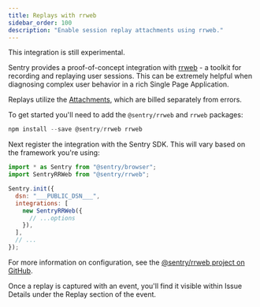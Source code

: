 ```yaml
---
title: Replays with rrweb
sidebar_order: 100
description: "Enable session replay attachments using rrweb."
---
```


<Alert><markdown>

This integration is still experimental.

</markdown></Alert>

Sentry provides a proof-of-concept integration with [rrweb](https://www.rrweb.io/) - a toolkit for recording and replaying user sessions. This can be extremely helpful when diagnosing complex user behavior in a rich Single Page Application.

<Note><markdown>

Replays utilize the [Attachments](../../enriching-events/attachments/), which are billed separately from errors.

</markdown></Note>

To get started you'll need to add the `@sentry/rrweb` and `rrweb` packages:

```javascript
npm install --save @sentry/rrweb rrweb
```

Next register the integration with the Sentry SDK. This will vary based on the framework you're using:

```javascript
import * as Sentry from "@sentry/browser";
import SentryRRWeb from "@sentry/rrweb";

Sentry.init({
  dsn: "___PUBLIC_DSN___",
  integrations: [
    new SentryRRWeb({
      // ...options
    }),
  ],
  // ...
});
```

<Note><markdown>

For more information on configuration, see the [@sentry/rrweb project on GitHub](https://github.com/getsentry/sentry-rrweb).

</markdown></Note>

Once a replay is captured with an event, you'll find it visible within Issue Details under the Replay section of the event.
